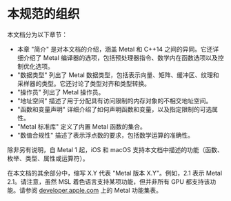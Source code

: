 # 本规范的组织

<OrigninalPDF title="1.2 Organization of This Specification" />

本文档分为以下章节：

- 本章 "简介" 是对本文档的介绍，涵盖 Metal 和 C++14 之间的异同。它还详细介绍了 Metal 编译器的选项，包括预处理器指令、数学内在函数选项以及控制优化选项。
- "数据类型" 列出了 Metal 数据类型，包括表示向量、矩阵、缓冲区、纹理和采样器的类型。它还讨论了类型对齐和类型转换。
- "操作员" 列出了 Metal 操作员。
- "地址空间" 描述了用于分配具有访问限制的内存对象的不相交地址空间。
- "函数和变量声明" 详细介绍了如何声明函数和变量，以及指定限制的可选属性。
- "Metal 标准库" 定义了内置 Metal 函数的集合。
- "数值合规性" 描述了表示浮点数的要求，包括数学运算的准确性。

除非另有说明，自 Metal 1 起，iOS 和 macOS 支持本文档中描述的功能（函数、枚举、类型、属性或运算符）。

在本文档的其余部分中，缩写 X.Y 代表 "Metal 版本 X.Y"。例如，2.1 表示 Metal 2.1。请注意，虽然 MSL 着色语言支持某项功能，但并非所有 GPU 都支持该功能。请参阅 [developer.apple.com](https://developer.apple.com/) 上的 Metal 功能集表。
